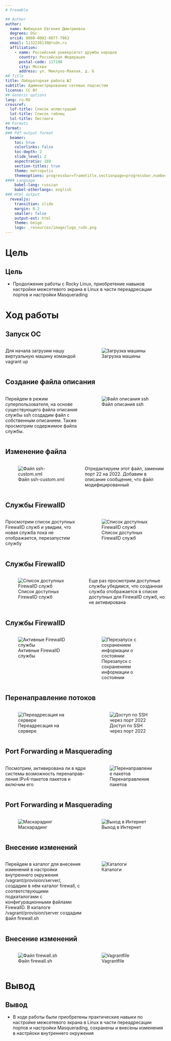 ```yaml
---
# Preamble

## Author
author:
  name: Жибицкая Евгения Дмитриевна
  degrees: DSc
  orcid: 0000-0002-0877-7063
  email: 1132236130@rudn.ru
  affiliation:
    - name: Российский университет дружбы народов
      country: Российская Федерация
      postal-code: 117198
      city: Москва
      address: ул. Миклухо-Маклая, д. 6
## Title
title: Лабораторная работа №7
subtitle: Администрирование сетевых подсистем
license: CC BY
## Generic options
lang: ru-RU
crossref:
  lof-title: Список иллюстраций
  lot-title: Список таблиц
  lol-title: Листинги
## Formats
format:
### Pdf output format
  beamer:
    toc: true
    colorlinks: false
    toc-depth: 2
    slide_level: 2
    aspectratio: 169
    section-titles: true
    theme: metropolis
    themeoptions: progressbar=frametitle,sectionpage=progressbar,numbering=fraction
#### Language
    babel-lang: russian
    babel-otherlangs: english
### Html output
  revealjs:
    transition: slide
    margin: 0.2
    smaller: false
    output-ext: html
    theme: beige
    logo: _resources/image/logo_rudn.png
---
```


# Цель

## Цель

- Продолжение работы с Rocky Linux, приобретение навыков настройки межсетевого экрана в Linux в части переадресации портов и настройки Masquerading


# Ход работы

## Запуск ОС
:::::::::::::: {.columns align=center}
::: {.column width="50%"}

Для начала загрузим нашу виртуальную машину командой  vagrant up
:::
::: {.column width="50%"}


![Загрузка машины](image/1.jpg)

:::
::::::::::::::

## Создание файла описания
:::::::::::::: {.columns align=center}
::: {.column width="50%"}

Перейдем в режим суперпользователя, на основе существующего файла описания службы ssh создадим файл с собственным описанием. Также просмотрим содержимое файла службы.
:::
::: {.column width="50%"}

![Файл описания ssh](image/2.jpg)

:::
::::::::::::::


## Изменение файла
:::::::::::::: {.columns align=center}
::: {.column width="45%"}

![Файл ssh-custom.xml](image/3.jpg)

:::
::: {.column width="50%"}

Отредактируем этот файл, заменим порт 22 на 2022. Добавим в описание сообщение, что файл модифицированный

:::
::::::::::::::

## Службы FirewallD
:::::::::::::: {.columns align=center}
::: {.column width="50%"}

Просмотрим список доступных FirewallD служб и увидим, что новая служба пока не отображается, перезапустим службу
:::
::: {.column width="50%"}

![Список доступных FirewallD служб](image/4.jpg)
:::
::::::::::::::

## Службы FirewallD
:::::::::::::: {.columns align=center}
::: {.column width="50%"}

![Список доступных FirewallD служб](image/5.jpg)
:::
::: {.column width="50%"}

Еще раз просмотрим доступные службы убедимся, что созданная служба отображается в списке доступных для FirewallD служб, но не активирована
:::
::::::::::::::


## Службы FirewallD
:::::::::::::: {.columns align=center}
::: {.column width="50%"}

![Активные FirewallD службы](image/6.jpg)


:::
::: {.column width="50%"}

![Перезапуск с сохранением информации о состоянии](image/7.jpg)

:::
::::::::::::::

## Перенаправление потоков
:::::::::::::: {.columns align=center}
::: {.column width="50%"}

![Переадресация на сервере](image/8.jpg)

:::
::: {.column width="40%"}

![Доступ по SSH через порт 2022](image/9.jpg)

:::
::::::::::::::


## Port Forwarding и Masquerading
:::::::::::::: {.columns align=center}
::: {.column width="50%"}

Посмотрим, активирована ли в ядре системы возможность перенаправ-
ления IPv4-пакетов пакетов и включим его
:::
::: {.column width="40%"}
![Перенаправление пакетов](image/10.jpg)

:::
::::::::::::::

## Port Forwarding и Masquerading
:::::::::::::: {.columns align=center}
::: {.column width="50%"}

![Маскарадинг](image/11.jpg)
:::
::: {.column width="50%"}
![Выход в Интернет](image/12.jpg)
:::
::::::::::::::

## Внесение изменений
:::::::::::::: {.columns align=center}
::: {.column width="50%"}

Перейдем в каталог для внесения изменений в настройки внутреннего окружения /vagrant/provision/server/, создадим в нём каталог firewall, с  соответствующими подкаталогами с  конфигурационными файлами FirewallD. В каталоге /vagrant/provision/server создадим файл firewall.sh
:::
::: {.column width="50%"}

![Каталоги](image/13.jpg)

:::
::::::::::::::

## Внесение изменений
:::::::::::::: {.columns align=center}
::: {.column width="50%"}
![Файл firewall.sh](image/14.jpg)
:::
::: {.column width="50%"}

![Vagrantfile ](image/15.jpg)

:::
::::::::::::::



# Вывод

## Вывод

- В ходе работы были приобретены практические навыки по настройке межсетевого экрана в Linux в части переадресации портов и настройки Masquerading, сохранены  и внесены изменения в настрйоки внутреннего окружения





